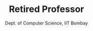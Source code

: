 ---
order: 1
slug: prof-abhiram-ranade
metadesc: Prof. Abhiram Ranade is a Retired Professor of Computer Science at IIT Bombay. Learn More.
name: Prof. Abhiram Ranade
img: Abhiram-Ranade.jpg
title: Retired Professor
subtitle: Dept. of Computer Science, IIT Bombay
type: Visiting Faculty
year: 2025
link: https://www.cse.iitb.ac.in/~ranade/
---